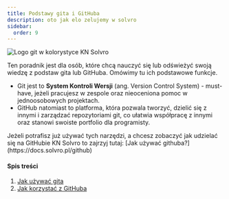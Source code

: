 ```yaml
---
title: Podstawy gita i GitHuba
description: oto jak elo zelujemy w solvro
sidebar:
  order: 9
---
```


<img
  src="/src/assets/tutorials/git-basics/solvro_git_logo.png"
  alt="Logo git w kolorystyce KN Solvro"
  style="margin-left:auto; margin-right:auto"
/>

Ten poradnik jest dla osób, które chcą nauczyć się lub odświeżyć swoją wiedzę z podstaw gita lub GitHuba. Omówimy tu ich podstawowe funkcje.

- Git jest to **System Kontroli Wersji** (ang. Version Control System) - must-have, jeżeli pracujesz w zespole oraz nieoceniona pomoc w jednoosobowych projektach.
- GitHub natomiast to platforma, która pozwala tworzyć, dzielić się z innymi i zarządzać repozytoriami git, co ułatwia współpracę z innymi oraz stanowi swoiste portfolio dla programisty.


<Aside type="tip" title="Disclaimer">
  Jeżeli potrafisz już używać tych narzędzi, a chcesz zobaczyć jak udzielać się
  na GitHubie KN Solvro to zajrzyj tutaj: [Jak używać
  githuba?](https://docs.solvro.pl/github)
</Aside>

#### Spis treści

1. [Jak używać gita](https://docs.solvro.pl/solvro/git-basics/git)
2. [Jak korzystać z GitHuba](https://docs.solvro.pl/solvro/git-basics/github)
